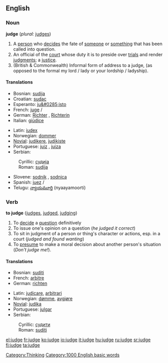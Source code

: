 ==English==

===Noun===
'''judge'''  (''plural:'' [[judges]])
# A [[person]] who [[decide]]s the fate of [[someone]] or [[something]] that has been called into question.
# An official of the [[court]] whose duty it is to preside over [[trial]]s and render [[judgment]]s; a [[justice]].
#(British & Commonwealth) Informal form of address to a judge, (as opposed to the formal my lord / lady or your lordship / ladyship).

====Translations====
{{top}}
*Bosnian: [[sudija#Bosnian|sudija]] {{m}}
*Croatian: [[sudac#Croatian|sudac]] {{m}}
*Esperanto: [[ju&#0285;isto]]
*French: [[juge]] {{m}}/{{f}}
*German: [[Richter]] {{m}}, [[Richterin]] {{f}}
*Italian: [[giùdice]]
{{mid}}
*Latin: [[iudex]] {{m}}
*Norwegian: [[dommer]] {{m}}
*[[Novial]]: [[judikere]], [[judikiste]]
*Portuguese: [[juiz]] {{m}}, [[juiza]] {{m}}
*Serbian:
:Cyrillic: [[судија#Serbian|судија]] {{m}}
:Roman: [[sudija#Serbian|sudija]] {{m}}
*Slovene: [[sodnik]] {{m}}, [[sodnica]] {{f}}
*Spanish: [[juez]] {{m}}/{{f}}
*Telugu: [[న్యాయమూర్తి]] (nyaayamoorti)
{{bottom}}

===Verb===
'''to judge'''  ([[judges]], [[judged]], [[judging]])
# To [[decide]] a [[question]] definitively
# To issue one's opinion on a question (''he judged it correct'')
# To sit in judgment of a person or thing's character or actions, esp. in a court (''judged and found wanting'')
# To [[presume]] to make a moral decision about another person's situation (''Don't judge me!'').

====Translations====
{{top}}
*Bosnian: [[suditi#Bosnian|suditi]]
*French: [[arbitre]]
*German: [[richten]]
{{mid}}
*Latin: [[judicare]], [[arbitrari]]
*Norwegian: [[dømme]], [[avgjøre]]
*[[Novial]]: [[judika]]
*Portuguese: [[julgar]]
*Serbian:
:Cyrillic: [[судити#Serbian|судити]]
:Roman: [[suditi#Serbian|suditi]]
{{bottom}}

[[Category:Thinking]]
[[Category:1000 English basic words]]

[[el:judge]]
[[fr:judge]]
[[ko:judge]]
[[io:judge]]
[[it:judge]]
[[hu:judge]]
[[ru:judge]]
[[sr:judge]]
[[fi:judge]]
[[ta:judge]]